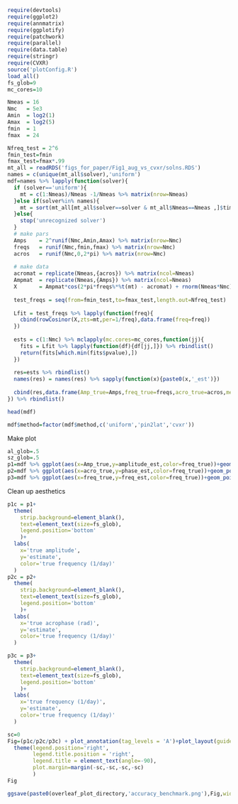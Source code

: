 ```r
require(devtools)
require(ggplot2)
require(annmatrix)
require(ggplotify)
require(patchwork)
require(parallel)
require(data.table)
require(stringr)
require(CVXR)
source('plotConfig.R')
load_all()
fs_glob=9
mc_cores=10
```

```r
Nmeas = 16 
Nmc   = 5e3
Amin  = log2(1)
Amax  = log2(5)
fmin  = 1
fmax  = 24

Nfreq_test = 2^6
fmin_test=fmin
fmax_test=fmax*.99
mt_all = readRDS('figs_for_paper/Fig1_aug_vs_cvxr/solns.RDS')
names = c(unique(mt_all$solver),'uniform')
mdf=names %>% lapply(function(solver){
  if (solver=='uniform'){
    mt = c(1:Nmeas)/Nmeas -1/Nmeas %>% matrix(nrow=Nmeas)
  }else if(solver%in% names){
    mt = sort(mt_all[mt_all$solver==solver & mt_all$Nmeas==Nmeas ,]$time)
  }else{
    stop('unrecognized solver')
  }
  # make pars
  Amps    = 2^runif(Nmc,Amin,Amax) %>% matrix(nrow=Nmc)
  freqs   = runif(Nmc,fmin,fmax) %>% matrix(nrow=Nmc)
  acros   = runif(Nmc,0,2*pi) %>% matrix(nrow=Nmc)
  
  # make data
  acromat = replicate(Nmeas,{acros}) %>% matrix(ncol=Nmeas)
  Ampmat  = replicate(Nmeas,{Amps}) %>% matrix(ncol=Nmeas)
  X       = Ampmat*cos(2*pi*freqs%*%t(mt) - acromat) + rnorm(Nmeas*Nmc) %>% matrix(nrow=Nmc)
 
  test_freqs = seq(from=fmin_test,to=fmax_test,length.out=Nfreq_test) 
  
  Lfit = test_freqs %>% lapply(function(freq){
    cbind(rowCosinor(X,zts=mt,per=1/freq),data.frame(freq=freq))
  }) 
  
  ests = c(1:Nmc) %>% mclapply(mc.cores=mc_cores,function(jj){
    fits = Lfit %>% lapply(function(df){df[jj,]}) %>% rbindlist()
    return(fits[which.min(fits$pvalue),])
  })
  
  res=ests %>% rbindlist()
  names(res) = names(res) %>% sapply(function(x){paste0(x,'_est')})
 
  cbind(res,data.frame(Amp_true=Amps,freq_true=freqs,acro_true=acros,method=solver)) 
}) %>% rbindlist()

head(mdf)

mdf$method=factor(mdf$method,c('uniform','pin2lat','cvxr'))
```
Make plot
```r
al_glob=.5
sz_glob=.5
p1=mdf %>% ggplot(aes(x=Amp_true,y=amplitude_est,color=freq_true))+geom_point(alpha=al_glob,size=sz_glob) + facet_wrap(~method,nrow=1)+scale_color_viridis_c()+scale_y_continuous(trans='log2')+scale_x_continuous(trans='log2')
p2=mdf %>% ggplot(aes(x=acro_true,y=phase_est,color=freq_true))+geom_point(alpha=al_glob,size=sz_glob) + facet_wrap(~method,nrow=1)+scale_color_viridis_c()
p3=mdf %>% ggplot(aes(x=freq_true,y=freq_est,color=freq_true))+geom_point(alpha=al_glob,size=sz_glob) + facet_wrap(~method,nrow=1)+scale_color_viridis_c()

```

Clean up aesthetics
```r

p1c = p1+
  theme(
    strip.background=element_blank(),
    text=element_text(size=fs_glob),
    legend.position='bottom'
    )+
  labs(
    x='true amplitude',
    y='estimate',
    color='true frequency (1/day)'
  )
p2c = p2+
  theme(
    strip.background=element_blank(),
    text=element_text(size=fs_glob),
    legend.position='bottom'
    )+
  labs(
    x='true acrophase (rad)',
    y='estimate',
    color='true frequency (1/day)'
  )

p3c = p3+
  theme(
    strip.background=element_blank(),
    text=element_text(size=fs_glob),
    legend.position='bottom'
    )+
  labs(
    x='true frequency (1/day)',
    y='estimate',
    color='true frequency (1/day)'
  )

sc=0
Fig=(p1c/p2c/p3c) + plot_annotation(tag_levels = 'A')+plot_layout(guides='collect')&
  theme(legend.position='right',
        legend.title.position = 'right',
        legend.title = element_text(angle=-90),
        plot.margin=margin(-sc,-sc,-sc,-sc)
        )
Fig

ggsave(paste0(overleaf_plot_directory,'accuracy_benchmark.png'),Fig,width = 6,height=6,device='png',dpi=600)
```